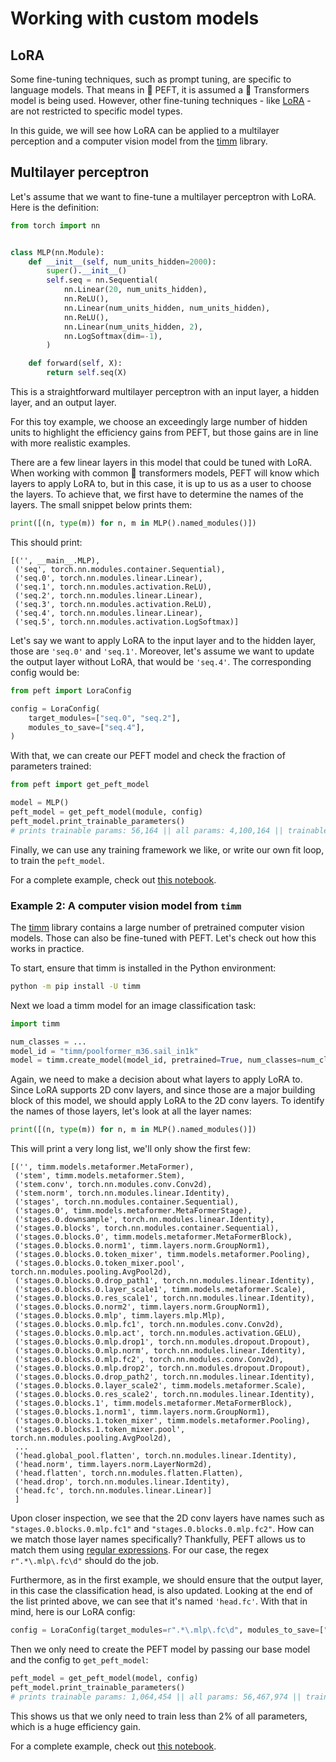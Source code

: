 <!--Copyright 2023 The HuggingFace Team. All rights reserved.

Licensed under the Apache License, Version 2.0 (the "License"); you may not use this file except in compliance with
the License. You may obtain a copy of the License at

http://www.apache.org/licenses/LICENSE-2.0

Unless required by applicable law or agreed to in writing, software distributed under the License is distributed on
an "AS IS" BASIS, WITHOUT WARRANTIES OR CONDITIONS OF ANY KIND, either express or implied. See the License for the
specific language governing permissions and limitations under the License.
-->

# Working with custom models

## LoRA

Some fine-tuning techniques, such as prompt tuning, are specific to language models. That means in 🤗 PEFT, it is assumed a 🤗 Transformers model is being used. However, other fine-tuning techniques - like [LoRA](./conceptual_guides/lora) - are not restricted to specific model types. 

In this guide, we will see how LoRA can be applied to a multilayer perception and a computer vision model from the [timm](https://huggingface.co/docs/timm/index) library.

## Multilayer perceptron

Let's assume that we want to fine-tune a multilayer perceptron with LoRA. Here is the definition:

```python
from torch import nn


class MLP(nn.Module):
    def __init__(self, num_units_hidden=2000):
        super().__init__()
        self.seq = nn.Sequential(
            nn.Linear(20, num_units_hidden),
            nn.ReLU(),
            nn.Linear(num_units_hidden, num_units_hidden),
            nn.ReLU(),
            nn.Linear(num_units_hidden, 2),
            nn.LogSoftmax(dim=-1),
        )

    def forward(self, X):
        return self.seq(X)
```

This is a straightforward multilayer perceptron with an input layer, a hidden layer, and an output layer. 

<Tip>

For this toy example, we choose an exceedingly large number of hidden units to highlight the efficiency gains
from PEFT, but those gains are in line with more realistic examples.

</Tip>

There are a few linear layers in this model that could be tuned with LoRA. When working with common 🤗 transformers
models, PEFT will know which layers to apply LoRA to, but in this case, it is up to us as a user to choose the layers.
To achieve that, we first have to determine the names of the layers. The small snippet below prints them:

```python
print([(n, type(m)) for n, m in MLP().named_modules()])
```

This should print:

```
[('', __main__.MLP),
 ('seq', torch.nn.modules.container.Sequential),
 ('seq.0', torch.nn.modules.linear.Linear),
 ('seq.1', torch.nn.modules.activation.ReLU),
 ('seq.2', torch.nn.modules.linear.Linear),
 ('seq.3', torch.nn.modules.activation.ReLU),
 ('seq.4', torch.nn.modules.linear.Linear),
 ('seq.5', torch.nn.modules.activation.LogSoftmax)]
```

Let's say we want to apply LoRA to the input layer and to the hidden layer, those are `'seq.0'` and `'seq.1'`. Moreover,
let's assume we want to update the output layer without LoRA, that would be `'seq.4'`. The corresponding config would
be:

```python
from peft import LoraConfig

config = LoraConfig(
    target_modules=["seq.0", "seq.2"],
    modules_to_save=["seq.4"],
)
```

With that, we can create our PEFT model and check the fraction of parameters trained:

```python
from peft import get_peft_model

model = MLP()
peft_model = get_peft_model(module, config)
peft_model.print_trainable_parameters()
# prints trainable params: 56,164 || all params: 4,100,164 || trainable%: 1.369798866581922
```

Finally, we can use any training framework we like, or write our own fit loop, to train the `peft_model`.

For a complete example, check out [this notebook](https://github.com/huggingface/peft/blob/main/examples/multilayer_perceptron/multilayer_perceptron_lora.ipynb).

### Example 2: A computer vision model from `timm`

The [timm](https://huggingface.co/docs/timm/index) library contains a large number of pretrained computer vision models.
Those can also be fine-tuned with PEFT. Let's check out how this works in practice.

To start, ensure that timm is installed in the Python environment:

```bash
python -m pip install -U timm
```

Next we load a timm model for an image classification task:

```python
import timm

num_classes = ...
model_id = "timm/poolformer_m36.sail_in1k"
model = timm.create_model(model_id, pretrained=True, num_classes=num_classes)
```

Again, we need to make a decision about what layers to apply LoRA to. Since LoRA supports 2D conv layers, and since
those are a major building block of this model, we should apply LoRA to the 2D conv layers. To identify the names of
those layers, let's look at all the layer names:

```python
print([(n, type(m)) for n, m in MLP().named_modules()])
```

This will print a very long list, we'll only show the first few:

```
[('', timm.models.metaformer.MetaFormer),
 ('stem', timm.models.metaformer.Stem),
 ('stem.conv', torch.nn.modules.conv.Conv2d),
 ('stem.norm', torch.nn.modules.linear.Identity),
 ('stages', torch.nn.modules.container.Sequential),
 ('stages.0', timm.models.metaformer.MetaFormerStage),
 ('stages.0.downsample', torch.nn.modules.linear.Identity),
 ('stages.0.blocks', torch.nn.modules.container.Sequential),
 ('stages.0.blocks.0', timm.models.metaformer.MetaFormerBlock),
 ('stages.0.blocks.0.norm1', timm.layers.norm.GroupNorm1),
 ('stages.0.blocks.0.token_mixer', timm.models.metaformer.Pooling),
 ('stages.0.blocks.0.token_mixer.pool', torch.nn.modules.pooling.AvgPool2d),
 ('stages.0.blocks.0.drop_path1', torch.nn.modules.linear.Identity),
 ('stages.0.blocks.0.layer_scale1', timm.models.metaformer.Scale),
 ('stages.0.blocks.0.res_scale1', torch.nn.modules.linear.Identity),
 ('stages.0.blocks.0.norm2', timm.layers.norm.GroupNorm1),
 ('stages.0.blocks.0.mlp', timm.layers.mlp.Mlp),
 ('stages.0.blocks.0.mlp.fc1', torch.nn.modules.conv.Conv2d),
 ('stages.0.blocks.0.mlp.act', torch.nn.modules.activation.GELU),
 ('stages.0.blocks.0.mlp.drop1', torch.nn.modules.dropout.Dropout),
 ('stages.0.blocks.0.mlp.norm', torch.nn.modules.linear.Identity),
 ('stages.0.blocks.0.mlp.fc2', torch.nn.modules.conv.Conv2d),
 ('stages.0.blocks.0.mlp.drop2', torch.nn.modules.dropout.Dropout),
 ('stages.0.blocks.0.drop_path2', torch.nn.modules.linear.Identity),
 ('stages.0.blocks.0.layer_scale2', timm.models.metaformer.Scale),
 ('stages.0.blocks.0.res_scale2', torch.nn.modules.linear.Identity),
 ('stages.0.blocks.1', timm.models.metaformer.MetaFormerBlock),
 ('stages.0.blocks.1.norm1', timm.layers.norm.GroupNorm1),
 ('stages.0.blocks.1.token_mixer', timm.models.metaformer.Pooling),
 ('stages.0.blocks.1.token_mixer.pool', torch.nn.modules.pooling.AvgPool2d),
 ...
 ('head.global_pool.flatten', torch.nn.modules.linear.Identity),
 ('head.norm', timm.layers.norm.LayerNorm2d),
 ('head.flatten', torch.nn.modules.flatten.Flatten),
 ('head.drop', torch.nn.modules.linear.Identity),
 ('head.fc', torch.nn.modules.linear.Linear)]
 ]
```

Upon closer inspection, we see that the 2D conv layers have names such as `"stages.0.blocks.0.mlp.fc1"` and
`"stages.0.blocks.0.mlp.fc2"`. How can we match those layer names specifically? Thankfully, PEFT allows us to match them
using [regular expressions](https://docs.python.org/3/library/re.html). For our case, the regex
`r".*\.mlp\.fc\d"` should do the job.

Furthermore, as in the first example, we should ensure that the output layer, in this case the classification head, is
also updated. Looking at the end of the list printed above, we can see that it's named `'head.fc'`. With that in mind,
here is our LoRA config:

```python
config = LoraConfig(target_modules=r".*\.mlp\.fc\d", modules_to_save=["head.fc"])
```

Then we only need to create the PEFT model by passing our base model and the config to `get_peft_model`:

```python
peft_model = get_peft_model(model, config)
peft_model.print_trainable_parameters()
# prints trainable params: 1,064,454 || all params: 56,467,974 || trainable%: 1.88505789139876
```

This shows us that we only need to train less than 2% of all parameters, which is a huge efficiency gain.

For a complete example, check out [this notebook](https://github.com/huggingface/peft/blob/main/examples/image_classification/image_classification_timm_peft_lora.ipynb).
